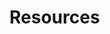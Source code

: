 # Resources {#sec-resources}

<!-- TODO: Include link to books like R packages, mastering software dev etc. -->
